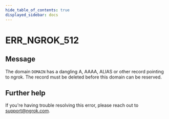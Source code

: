 ```yaml
---
hide_table_of_contents: true
displayed_sidebar: docs
---
```



# ERR_NGROK_512

## Message

The domain `DOMAIN` has a dangling A, AAAA, ALIAS or other record pointing to ngrok. The record must be deleted before this domain can be reserved.

<ErrorDetails error="err_ngrok_512" />

## Further help

If you're having trouble resolving this error, please reach out to [support@ngrok.com](mailto:support@ngrok.com?subject=Help%20with%20ERR_NGROK_512).
